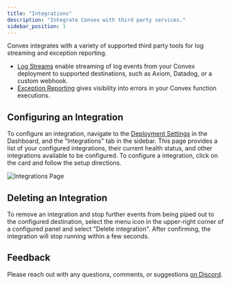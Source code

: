 ```yaml
---
title: "Integrations"
description: "Integrate Convex with third party services."
sidebar_position: 1
---
```


Convex integrates with a variety of supported third party tools for log
streaming and exception reporting.

- [Log Streams](/production/integrations/log-streams) enable streaming of log
  events from your Convex deployment to supported destinations, such as Axiom,
  Datadog, or a custom webhook.
- [Exception Reporting](/production/integrations/exception-reporting) gives
  visibility into errors in your Convex function executions.

## Configuring an Integration

To configure an integration, navigate to the
[Deployment Settings](https://dashboard.convex.dev/deployment/settings) in the
Dashboard, and the "Integrations" tab in the sidebar. This page provides a list
of your configured integrations, their current health status, and other
integrations available to be configured. To configure a integration, click on
the card and follow the setup directions.

![Integrations Page](/screenshots/integrations_page.png)

## Deleting an Integration

To remove an integration and stop further events from being piped out to the
configured destination, select the menu icon in the upper-right corner of a
configured panel and select "Delete integration". After confirming, the
integration will stop running within a few seconds.

## Feedback

Please reach out with any questions, comments, or suggestions
[on Discord](https://convex.dev/community).
